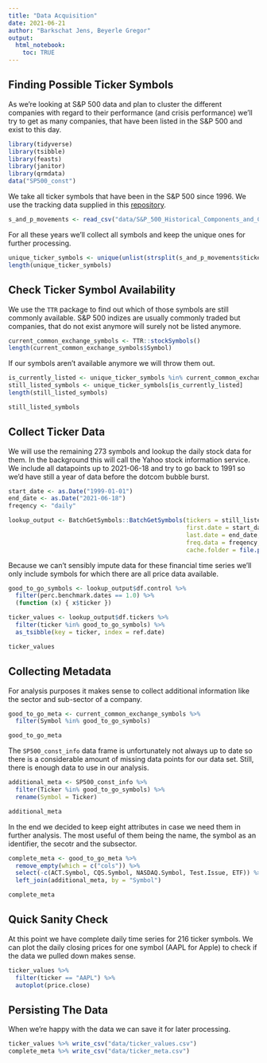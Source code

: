 ```yaml
---
title: "Data Acquisition"
date: 2021-06-21
author: "Barkschat Jens, Beyerle Gregor"
output:
  html_notebook:
    toc: TRUE
---
```


## Finding Possible Ticker Symbols

As we're looking at S&P 500 data and plan to cluster the different companies
with regard to their performance (and crisis performance) we'll try to get as many
companies, that have been listed in the S&P 500 and exist to this day.


```r
library(tidyverse)
library(tsibble)
library(feasts)
library(janitor)
library(qrmdata)
data("SP500_const")
```

We take all ticker symbols that have been in the S&P 500 since 1996. We use the
tracking data supplied in this [repository](https://github.com/fja05680/sp500).

```r
s_and_p_movements <- read_csv("data/S&P_500_Historical_Components_and_Changes_2021_25_04.csv")
```

For all these years we'll collect all symbols and keep the unique ones for further processing.

```r
unique_ticker_symbols <- unique(unlist(strsplit(s_and_p_movements$tickers[1:10], split = ",")))
length(unique_ticker_symbols)
```

## Check Ticker Symbol Availability

We use the `TTR` package to find out which of those symbols are still commonly
available. S&P 500 indizes are usually commonly traded but companies, that do not exist
anymore will surely not be listed anymore.

```r
current_common_exchange_symbols <- TTR::stockSymbols()
length(current_common_exchange_symbols$Symbol)
```

If our symbols aren't available anymore we will throw them out.

```r
is_currently_listed <- unique_ticker_symbols %in% current_common_exchange_symbols$Symbol
still_listed_symbols <- unique_ticker_symbols[is_currently_listed]
length(still_listed_symbols)
```

```r
still_listed_symbols
```

## Collect Ticker Data

We will use the remaining 273 symbols and lookup the daily stock data for them.
In the background this will call the Yahoo stock information service.
We include all datapoints up to 2021-06-18 and try to go back to 1991 so we'd have
still a year of data before the dotcom bubble burst.

```r
start_date <- as.Date("1999-01-01")
end_date <- as.Date("2021-06-18")
freqency <- "daily"

lookup_output <- BatchGetSymbols::BatchGetSymbols(tickers = still_listed_symbols,
                                                  first.date = start_date,
                                                  last.date = end_date,
                                                  freq.data = freqency,
                                                  cache.folder = file.path(tempdir(), "BGS_Cache"))
```

Because we can't sensibly impute data for these financial time series we'll only
include symbols for which there are all price data available.

```r
good_to_go_symbols <- lookup_output$df.control %>%
  filter(perc.benchmark.dates == 1.0) %>%
  (function (x) { x$ticker })

ticker_values <- lookup_output$df.tickers %>%
  filter(ticker %in% good_to_go_symbols) %>%
  as_tsibble(key = ticker, index = ref.date)

ticker_values
```

## Collecting Metadata

For analysis purposes it makes sense to collect additional information like
the sector and sub-sector of a company.


```r
good_to_go_meta <- current_common_exchange_symbols %>%
  filter(Symbol %in% good_to_go_symbols)

good_to_go_meta
```

The `SP500_const_info` data frame is unfortunately not always up to date so there
is a considerable amount of missing data points for our data set. Still, there
is enough data to use in our analysis.

```r
additional_meta <- SP500_const_info %>%
  filter(Ticker %in% good_to_go_symbols) %>%
  rename(Symbol = Ticker)

additional_meta
```

In the end we decided to keep eight attributes in case we need them in further
analysis. The most useful of them being the name, the symbol as an identifier,
the secotr and the subsector.

```r
complete_meta <- good_to_go_meta %>%
  remove_empty(which = c("cols")) %>%
  select(-c(ACT.Symbol, CQS.Symbol, NASDAQ.Symbol, Test.Issue, ETF)) %>%
  left_join(additional_meta, by = "Symbol")

complete_meta
```

## Quick Sanity Check

At this point we have complete daily time series for 216 ticker symbols.
We can plot the daily closing prices for one symbol (AAPL for Apple) to check if
the data we pulled down makes sense.

```r
ticker_values %>%
  filter(ticker == "AAPL") %>%
  autoplot(price.close)
```

## Persisting The Data

When we're happy with the data we can save it for later processing.

```r
ticker_values %>% write_csv("data/ticker_values.csv")
complete_meta %>% write_csv("data/ticker_meta.csv")
```
